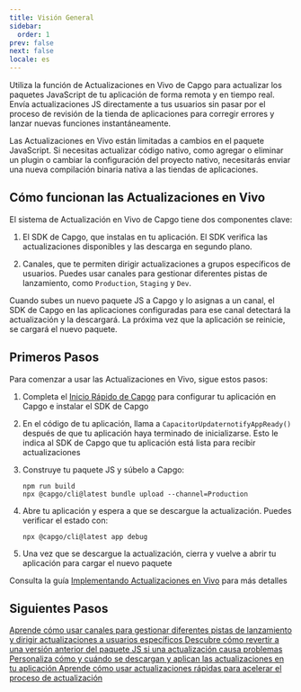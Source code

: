 ```yaml
---
title: Visión General
sidebar:
  order: 1
prev: false
next: false
locale: es
---
```



Utiliza la función de Actualizaciones en Vivo de Capgo para actualizar los paquetes JavaScript de tu aplicación de forma remota y en tiempo real. Envía actualizaciones JS directamente a tus usuarios sin pasar por el proceso de revisión de la tienda de aplicaciones para corregir errores y lanzar nuevas funciones instantáneamente.

<Aside>

Las Actualizaciones en Vivo están limitadas a cambios en el paquete JavaScript. Si necesitas actualizar código nativo, como agregar o eliminar un plugin o cambiar la configuración del proyecto nativo, necesitarás enviar una nueva compilación binaria nativa a las tiendas de aplicaciones.

</Aside>

## Cómo funcionan las Actualizaciones en Vivo

El sistema de Actualización en Vivo de Capgo tiene dos componentes clave:

1. El SDK de Capgo, que instalas en tu aplicación. El SDK verifica las actualizaciones disponibles y las descarga en segundo plano.

2. Canales, que te permiten dirigir actualizaciones a grupos específicos de usuarios. Puedes usar canales para gestionar diferentes pistas de lanzamiento, como `Production`, `Staging` y `Dev`.

Cuando subes un nuevo paquete JS a Capgo y lo asignas a un canal, el SDK de Capgo en las aplicaciones configuradas para ese canal detectará la actualización y la descargará. La próxima vez que la aplicación se reinicie, se cargará el nuevo paquete.

## Primeros Pasos

Para comenzar a usar las Actualizaciones en Vivo, sigue estos pasos:

<Steps>

1. Completa el [Inicio Rápido de Capgo](/docs/getting-started/quickstart) para configurar tu aplicación en Capgo e instalar el SDK de Capgo

2. En el código de tu aplicación, llama a `CapacitorUpdaternotifyAppReady()` después de que tu aplicación haya terminado de inicializarse. Esto le indica al SDK de Capgo que tu aplicación está lista para recibir actualizaciones

3. Construye tu paquete JS y súbelo a Capgo:
   ```shell
   npm run build
   npx @capgo/cli@latest bundle upload --channel=Production 
   ```

4. Abre tu aplicación y espera a que se descargue la actualización. Puedes verificar el estado con:
   ```shell
   npx @capgo/cli@latest app debug
   ```

5. Una vez que se descargue la actualización, cierra y vuelve a abrir tu aplicación para cargar el nuevo paquete

</Steps>

Consulta la guía [Implementando Actualizaciones en Vivo](/docs/getting-started/deploy) para más detalles

## Siguientes Pasos

<CardGrid stagger>
  <a href="/docs/live-updates/channels/">
    <Card title="Canales" icon="bars">
      Aprende cómo usar canales para gestionar diferentes pistas de lanzamiento y dirigir actualizaciones a usuarios específicos
    </Card>
  </a>

  <a href="/docs/live-updates/rollbacks/">
    <Card title="Reversiones" icon="left-arrow">
      Descubre cómo revertir a una versión anterior del paquete JS si una actualización causa problemas
    </Card>
  </a>

  <a href="/docs/live-updates/update-behavior/">
    <Card title="Comportamiento de Actualización" icon="setting">
      Personaliza cómo y cuándo se descargan y aplican las actualizaciones en tu aplicación
    </Card>
  </a>
  <a href="/docs/live-updates/fast-updates/">
    <Card title="Actualizaciones Rápidas" icon="starlight">
      Aprende cómo usar actualizaciones rápidas para acelerar el proceso de actualización
    </Card>
  </a>
</CardGrid>
